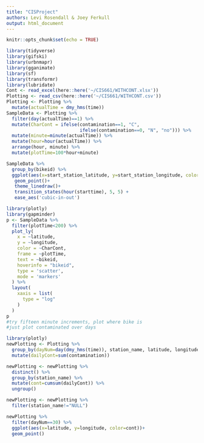 ```yaml
---
title: "CISProject"
authors: Levi Rosendall & Joey Ferkull
output: html_document
---
```


```r
knitr::opts_chunk$set(echo = TRUE)
```

```r
library(tidyverse)
library(gifski)
library(urbnmapr)
library(gganimate)
library(sf)
library(transformr)
library(lubridate)
Cont <- read_excel(here::here('~/CIS661/WITHCONT.xlsx'))
Plotting <- read_csv(here::here('~/CIS661/WITHCONT.csv'))
Plotting <- Plotting %>% 
  mutate(actualTime = dmy_hms(time))
SampleData <- Plotting %>% 
  filter(day(actualTime)==1) %>% 
  mutate(CharCont = ifelse(contamination==1, "C",
                           ifelse(contamination==0, "N", "no"))) %>% 
  mutate(minute=minute(actualTime)) %>% 
  mutate(hour=hour(actualTime)) %>% 
  arrange(hour, minute) %>% 
  mutate(plotTime=100*hour+minute)
```

```r
SampleData %>% 
  group_by(bikeid) %>% 
  ggplot(aes(x=start_station_latitude, y=start_station_longitude, color=CharCont))+
   geom_point()+
   theme_linedraw()+
   transition_states(hour(starttime), 5, 5) + 
   ease_aes('cubic-in-out')
```

```r
library(plotly)
library(gapminder)
p <- SampleData %>%
  filter(plotTime<200) %>% 
  plot_ly(
    x = ~latitude, 
    y = ~longitude,
    color = ~CharCont, 
    frame = ~plotTime, 
    text = ~bikeid, 
    hoverinfo = "bikeid",
    type = 'scatter',
    mode = 'markers'
  ) %>%
  layout(
    xaxis = list(
      type = "log"
    )
  )
p
#try fifteen minute increments, plot where bike is
#just plot contaminated over days

```

```r
library(plotly)
newPlotting <- Plotting %>% 
  group_by(dayNum=day(dmy_hms(time)), station_name, latitude, longitude) %>% 
  mutate(dailyCont=sum(contamination))

newPlotting <- newPlotting %>% 
  distinct() %>% 
  group_by(station_name) %>% 
  mutate(cont=cumsum(dailyCont)) %>% 
  ungroup()

newPlotting <- newPlotting %>% 
  filter(station_name!="NULL") 

newPlotting %>% 
  filter(dayNum==30) %>% 
  ggplot(aes(x=latitude, y=longitude, color=cont))+ 
  geom_point() 

```








